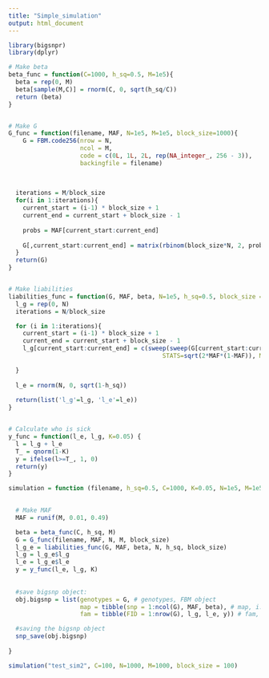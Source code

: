 ```yaml
---
title: "Simple_simulation"
output: html_document
---
```


```r
library(bigsnpr)
library(dplyr)
```

```r
# Make beta
beta_func = function(C=1000, h_sq=0.5, M=1e5){
  beta = rep(0, M)
  beta[sample(M,C)] = rnorm(C, 0, sqrt(h_sq/C))
  return (beta)
}


# Make G
G_func = function(filename, MAF, N=1e5, M=1e5, block_size=1000){
    G = FBM.code256(nrow = N,
                    ncol = M,
                    code = c(0L, 1L, 2L, rep(NA_integer_, 256 - 3)),
                    backingfile = filename)
  
  
    
  iterations = M/block_size
  for(i in 1:iterations){
    current_start = (i-1) * block_size + 1
    current_end = current_start + block_size - 1
  
    probs = MAF[current_start:current_end]
  
    G[,current_start:current_end] = matrix(rbinom(block_size*N, 2, probs), ncol=block_size, nrow=N)
  }
  return(G)
} 


# Make liabilities
liabilities_func = function(G, MAF, beta, N=1e5, h_sq=0.5, block_size = 1000){
  l_g = rep(0, N)
  iterations = N/block_size

  for (i in 1:iterations){
    current_start = (i-1) * block_size + 1
    current_end = current_start + block_size - 1
    l_g[current_start:current_end] = c(sweep(sweep(G[current_start:current_end,], FUN = '-', STATS=2*MAF, MARGIN = 2), FUN='/',
                                           STATS=sqrt(2*MAF*(1-MAF)), MARGIN = 2)  %*% beta)

  }
  
  l_e = rnorm(N, 0, sqrt(1-h_sq))
  
  return(list('l_g'=l_g, 'l_e'=l_e))
} 


# Calculate who is sick
y_func = function(l_e, l_g, K=0.05) {
  l = l_g + l_e
  T_ = qnorm(1-K)
  y = ifelse(l>=T_, 1, 0)
  return(y)
}

```



```r
simulation = function (filename, h_sq=0.5, C=1000, K=0.05, N=1e5, M=1e5, block_size=1000) {

  
  # Make MAF
  MAF = runif(M, 0.01, 0.49)

  beta = beta_func(C, h_sq, M)
  G = G_func(filename, MAF, N, M, block_size)
  l_g_e = liabilities_func(G, MAF, beta, N, h_sq, block_size)
  l_g = l_g_e$l_g
  l_e = l_g_e$l_e
  y = y_func(l_e, l_g, K)
  
  
  #save bigsnp object:
  obj.bigsnp = list(genotypes = G, # genotypes, FBM object
                    map = tibble(snp = 1:ncol(G), MAF, beta), # map, i.e. SNP info
                    fam = tibble(FID = 1:nrow(G), l_g, l_e, y)) # fam, i.e. info on individuals

  #saving the bigsnp object
  snp_save(obj.bigsnp)
  
}

```


```r
simulation("test_sim2", C=100, N=1000, M=1000, block_size = 100)
```




